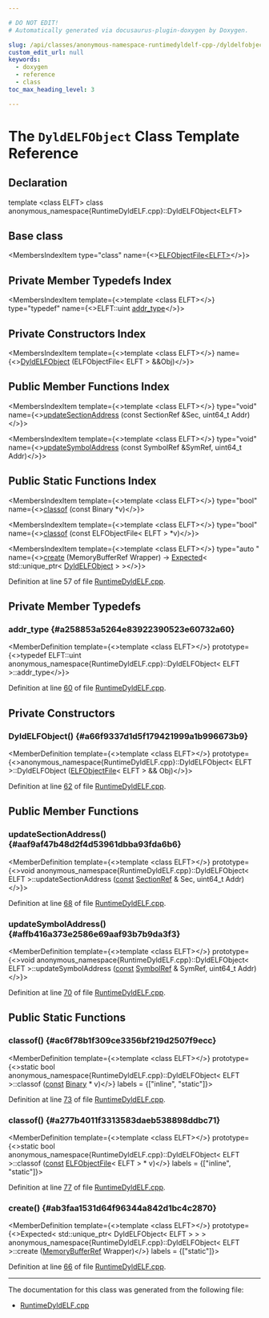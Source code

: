 ```yaml
---

# DO NOT EDIT!
# Automatically generated via docusaurus-plugin-doxygen by Doxygen.

slug: /api/classes/anonymous-namespace-runtimedyldelf-cpp-/dyldelfobject
custom_edit_url: null
keywords:
  - doxygen
  - reference
  - class
toc_max_heading_level: 3

---
```





# The `DyldELFObject` Class Template Reference

<DoxygenPage pluginConfig={pluginConfig}>



## Declaration

<CodeBlock>template &lt;class ELFT&gt;
class anonymous_namespace{RuntimeDyldELF.cpp}::DyldELFObject&lt;ELFT&gt;</CodeBlock>

## Base class

<MembersIndex>

<MembersIndexItem
  type="class"
  name={<><a href="/docs/api/classes/llvm/object/elfobjectfile">ELFObjectFile&lt;ELFT&gt;</a></>}>
</MembersIndexItem>

</MembersIndex>

## Private Member Typedefs Index

<MembersIndex>

<MembersIndexItem
  template={<>template &lt;class ELFT&gt;</>}
  type="typedef"
  name={<>ELFT::uint <a href="#a258853a5264e83922390523e60732a60">addr&#95;type</a></>}>
</MembersIndexItem>

</MembersIndex>

## Private Constructors Index

<MembersIndex>

<MembersIndexItem
  template={<>template &lt;class ELFT&gt;</>}
  name={<><a href="#a66f9337d1d5f179421999a1b996673b9">DyldELFObject</a> (ELFObjectFile&lt; ELFT &gt; &amp;&amp;Obj)</>}>
</MembersIndexItem>

</MembersIndex>

## Public Member Functions Index

<MembersIndex>

<MembersIndexItem
  template={<>template &lt;class ELFT&gt;</>}
  type="void"
  name={<><a href="#aaf9af47b48d2f4d53961dbba93fda6b6">updateSectionAddress</a> (const SectionRef &amp;Sec, uint64&#95;t Addr)</>}>
</MembersIndexItem>

<MembersIndexItem
  template={<>template &lt;class ELFT&gt;</>}
  type="void"
  name={<><a href="#affb416a373e2586e69aaf93b7b9da3f3">updateSymbolAddress</a> (const SymbolRef &amp;SymRef, uint64&#95;t Addr)</>}>
</MembersIndexItem>

</MembersIndex>

## Public Static Functions Index

<MembersIndex>

<MembersIndexItem
  template={<>template &lt;class ELFT&gt;</>}
  type="bool"
  name={<><a href="#ac6f78b1f309ce3356bf219d2507f9ecc">classof</a> (const Binary &#42;v)</>}>
</MembersIndexItem>

<MembersIndexItem
  template={<>template &lt;class ELFT&gt;</>}
  type="bool"
  name={<><a href="#a277b4011f3313583daeb538898ddbc71">classof</a> (const ELFObjectFile&lt; ELFT &gt; &#42;v)</>}>
</MembersIndexItem>

<MembersIndexItem
  template={<>template &lt;class ELFT&gt;</>}
  type="auto "
  name={<><a href="#ab3faa1531d64f96344a842d1bc4c2870">create</a> (MemoryBufferRef Wrapper) -&gt; <a href="/docs/api/classes/llvm/expected">Expected</a>&lt; std::unique&#95;ptr&lt; <a href="/docs/api/classes/anonymous-namespace-runtimedyldelf-cpp-/dyldelfobject">DyldELFObject</a> &gt; &gt;</>}>
</MembersIndexItem>

</MembersIndex>


Definition at line 57 of file <a href="/docs/api/files/lib/lib/executionengine/lib/executionengine/runtimedyld/runtimedyldelf-cpp">RuntimeDyldELF.cpp</a>.

<SectionDefinition>

## Private Member Typedefs

### addr&#95;type {#a258853a5264e83922390523e60732a60}

<MemberDefinition
  template={<>template &lt;class ELFT&gt;</>}
  prototype={<>typedef ELFT::uint anonymous&#95;namespace&#123;RuntimeDyldELF.cpp&#125;::DyldELFObject&lt; ELFT &gt;::addr&#95;type</>}>

Definition at line <a href="/docs/api/files/lib/lib/executionengine/lib/executionengine/runtimedyld/runtimedyldelf-cpp/#l00060">60</a> of file <a href="/docs/api/files/lib/lib/executionengine/lib/executionengine/runtimedyld/runtimedyldelf-cpp">RuntimeDyldELF.cpp</a>.
</MemberDefinition>

</SectionDefinition>

<SectionDefinition>

## Private Constructors

### DyldELFObject() {#a66f9337d1d5f179421999a1b996673b9}

<MemberDefinition
  template={<>template &lt;class ELFT&gt;</>}
  prototype={<>anonymous&#95;namespace&#123;RuntimeDyldELF.cpp&#125;::DyldELFObject&lt; ELFT &gt;::DyldELFObject (<a href="/docs/api/classes/llvm/object/elfobjectfile">ELFObjectFile</a>&lt; ELFT &gt; &amp;&amp; Obj)</>}>

Definition at line <a href="/docs/api/files/lib/lib/executionengine/lib/executionengine/runtimedyld/runtimedyldelf-cpp/#l00062">62</a> of file <a href="/docs/api/files/lib/lib/executionengine/lib/executionengine/runtimedyld/runtimedyldelf-cpp">RuntimeDyldELF.cpp</a>.
</MemberDefinition>

</SectionDefinition>

<SectionDefinition>

## Public Member Functions

### updateSectionAddress() {#aaf9af47b48d2f4d53961dbba93fda6b6}

<MemberDefinition
  template={<>template &lt;class ELFT&gt;</>}
  prototype={<>void anonymous&#95;namespace&#123;RuntimeDyldELF.cpp&#125;::DyldELFObject&lt; ELFT &gt;::updateSectionAddress (<a href="/docs/api/files/lib/lib/target/lib/target/aarch64/aarch64promoteconstant-cpp/#a90f8350fecae261c25be85d38b451bff">const</a> <a href="/docs/api/classes/llvm/object/sectionref">SectionRef</a> &amp; Sec, uint64&#95;t Addr)</>}>

Definition at line <a href="/docs/api/files/lib/lib/executionengine/lib/executionengine/runtimedyld/runtimedyldelf-cpp/#l00068">68</a> of file <a href="/docs/api/files/lib/lib/executionengine/lib/executionengine/runtimedyld/runtimedyldelf-cpp">RuntimeDyldELF.cpp</a>.
</MemberDefinition>

### updateSymbolAddress() {#affb416a373e2586e69aaf93b7b9da3f3}

<MemberDefinition
  template={<>template &lt;class ELFT&gt;</>}
  prototype={<>void anonymous&#95;namespace&#123;RuntimeDyldELF.cpp&#125;::DyldELFObject&lt; ELFT &gt;::updateSymbolAddress (<a href="/docs/api/files/lib/lib/target/lib/target/aarch64/aarch64promoteconstant-cpp/#a90f8350fecae261c25be85d38b451bff">const</a> <a href="/docs/api/classes/llvm/object/symbolref">SymbolRef</a> &amp; SymRef, uint64&#95;t Addr)</>}>

Definition at line <a href="/docs/api/files/lib/lib/executionengine/lib/executionengine/runtimedyld/runtimedyldelf-cpp/#l00070">70</a> of file <a href="/docs/api/files/lib/lib/executionengine/lib/executionengine/runtimedyld/runtimedyldelf-cpp">RuntimeDyldELF.cpp</a>.
</MemberDefinition>

</SectionDefinition>

<SectionDefinition>

## Public Static Functions

### classof() {#ac6f78b1f309ce3356bf219d2507f9ecc}

<MemberDefinition
  template={<>template &lt;class ELFT&gt;</>}
  prototype={<>static bool anonymous&#95;namespace&#123;RuntimeDyldELF.cpp&#125;::DyldELFObject&lt; ELFT &gt;::classof (<a href="/docs/api/files/lib/lib/target/lib/target/aarch64/aarch64promoteconstant-cpp/#a90f8350fecae261c25be85d38b451bff">const</a> <a href="/docs/api/classes/llvm/object/binary">Binary</a> &#42; v)</>}
  labels = {["inline", "static"]}>

Definition at line <a href="/docs/api/files/lib/lib/executionengine/lib/executionengine/runtimedyld/runtimedyldelf-cpp/#l00073">73</a> of file <a href="/docs/api/files/lib/lib/executionengine/lib/executionengine/runtimedyld/runtimedyldelf-cpp">RuntimeDyldELF.cpp</a>.
</MemberDefinition>

### classof() {#a277b4011f3313583daeb538898ddbc71}

<MemberDefinition
  template={<>template &lt;class ELFT&gt;</>}
  prototype={<>static bool anonymous&#95;namespace&#123;RuntimeDyldELF.cpp&#125;::DyldELFObject&lt; ELFT &gt;::classof (<a href="/docs/api/files/lib/lib/target/lib/target/aarch64/aarch64promoteconstant-cpp/#a90f8350fecae261c25be85d38b451bff">const</a> <a href="/docs/api/classes/llvm/object/elfobjectfile">ELFObjectFile</a>&lt; ELFT &gt; &#42; v)</>}
  labels = {["inline", "static"]}>

Definition at line <a href="/docs/api/files/lib/lib/executionengine/lib/executionengine/runtimedyld/runtimedyldelf-cpp/#l00077">77</a> of file <a href="/docs/api/files/lib/lib/executionengine/lib/executionengine/runtimedyld/runtimedyldelf-cpp">RuntimeDyldELF.cpp</a>.
</MemberDefinition>

### create() {#ab3faa1531d64f96344a842d1bc4c2870}

<MemberDefinition
  template={<>template &lt;class ELFT&gt;</>}
  prototype={<>Expected&lt; std::unique&#95;ptr&lt; DyldELFObject&lt; ELFT &gt; &gt; &gt; anonymous&#95;namespace&#123;RuntimeDyldELF.cpp&#125;::DyldELFObject&lt; ELFT &gt;::create (<a href="/docs/api/classes/llvm/memorybufferref">MemoryBufferRef</a> Wrapper)</>}
  labels = {["static"]}>

Definition at line <a href="/docs/api/files/lib/lib/executionengine/lib/executionengine/runtimedyld/runtimedyldelf-cpp/#l00066">66</a> of file <a href="/docs/api/files/lib/lib/executionengine/lib/executionengine/runtimedyld/runtimedyldelf-cpp">RuntimeDyldELF.cpp</a>.
</MemberDefinition>

</SectionDefinition>

<hr/>

The documentation for this class was generated from the following file:

<ul>
<li><a href="/docs/api/files/lib/lib/executionengine/lib/executionengine/runtimedyld/runtimedyldelf-cpp">RuntimeDyldELF.cpp</a></li>
</ul>

</DoxygenPage>
